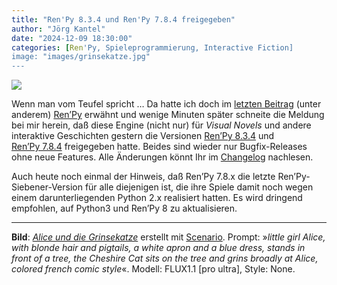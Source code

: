 ```yaml
---
title: "Ren'Py 8.3.4 und Ren'Py 7.8.4 freigegeben"
author: "Jörg Kantel"
date: "2024-12-09 18:30:00"
categories: [Ren'Py, Spieleprogrammierung, Interactive Fiction]
image: "images/grinsekatze.jpg"
---
```


[![](images/grinsekatze-b.jpg)](https://www.flickr.com/photos/schockwellenreiter/54142383894/)

Wenn man vom Teufel spricht … Da hatte ich doch im [letzten Beitrag](https://kantel.github.io/posts/2024120901_godot_buch/) (unter anderem) [Ren'Py](http://cognitiones.kantel-chaos-team.de/multimedia/spieleprogrammierung/renpy.html) erwähnt und wenige Minuten später schneite die Meldung bei mir herein, daß diese Engine (nicht nur) für *Visual Novels* und andere interaktive Geschichten gestern die Versionen [Ren'Py&nbsp;8.3.4](https://www.renpy.org/latest.html) und [Ren'Py&nbsp;7.8.4](https://www.renpy.org/latest-7.html) freigegeben hatte. Beides sind wieder nur Bugfix-Releases ohne neue Features. Alle Änderungen könnt Ihr im [Changelog](https://www.renpy.org/doc/html/changelog.html#renpy-8-3-4) nachlesen.

Auch heute noch einmal der Hinweis, daß Ren’Py 7.8.x die letzte Ren’Py-Siebener-Version für alle diejenigen ist, die ihre Spiele damit noch wegen einem darunterliegenden Python 2.x realisiert hatten. Es wird dringend empfohlen, auf Python3 und Ren’Py&nbsp;8 zu aktualisieren.

---

**Bild**: *[Alice und die Grinsekatze](https://www.flickr.com/photos/schockwellenreiter/54142383894/)* erstellt mit [Scenario](http://cognitiones.kantel-chaos-team.de/technikgeschichte/rechnerundnetze/scenario.html). Prompt: »*little girl Alice, with blonde hair and pigtails, a white apron and a blue dress, stands in front of a tree, the Cheshire Cat sits on the tree and grins broadly at Alice, colored french comic style*«. Modell: FLUX1.1 [pro ultra], Style: None.